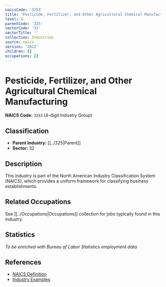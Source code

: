 ```yaml
---
naicsCode: '3253'
title: 'Pesticide, Fertilizer, and Other Agricultural Chemical Manufacturing'
level: 4
parentCode: '325'
sectorCode: '32'
sectorTitle: ''
collection: Industries
source: naics
version: '2022'
children: []
occupations: []
---
```

# Pesticide, Fertilizer, and Other Agricultural Chemical Manufacturing

**NAICS Code:** `3253` (4-digit Industry Group)

## Classification

- **Parent Industry:** [[../325|Parent]]
- **Sector:** 32

## Description

This industry is part of the North American Industry Classification System (NAICS), which provides a uniform framework for classifying business establishments.

## Related Occupations

See [[../Occupations|Occupations]] collection for jobs typically found in this industry.

## Statistics

*To be enriched with Bureau of Labor Statistics employment data*

## References

- [NAICS Definition](https://www.census.gov/naics/)
- [Industry Examples](https://www.census.gov/naics/2022NAICS/)
